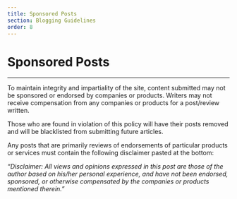 ```yaml
---
title: Sponsored Posts
section: Blogging Guidelines
order: 8
---
```


# Sponsored Posts
----

To maintain integrity and impartiality of the site, content submitted may not be sponsored or endorsed by companies or products. Writers may not receive compensation from any companies or products for a post/review written. 

Those who are found in violation of this policy will have their posts removed and will be blacklisted from submitting future articles. 

Any posts that are primarily reviews of endorsements of particular products or services must contain the following disclaimer pasted at the bottom: 

*“Disclaimer: All views and opinions expressed in this post are those of the author based on his/her personal experience, and have not been endorsed, sponsored, or otherwise compensated by the companies or products mentioned therein.”*